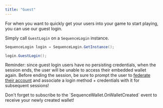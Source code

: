 ---
title: "Guest"
---



For when you want to quickly get your users into your game to start playing, you can use our guest login.

Simply call `GuestLogin` on a `SequenceLogin` instance.

```csharp
SequenceLogin login = SequenceLogin.GetInstance();

login.GuestLogin();
```

Reminder: since guest login users have no persisting credentials, when the session ends, the user will be unable to access their embedded wallet again. Before ending the session, be sure to prompt the user to [federate their account](/sdk/unity/authentication/federated-accounts) and associate a login method + credentials with it for subsequent sessions!

<Tip>
Don't forget to subscribe to the `SequenceWallet.OnWalletCreated` event to receive your newly created wallet!
</Tip>